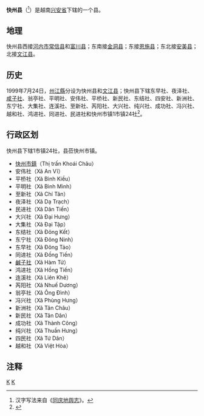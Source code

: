 {{Infobox Settlement
|name                   = 快州县
|settlement_type        = 县
|official_name          = 
|other_name             = 
|native_name            = {{lang|vi|Huyện Khoái Châu}}
|nickname               = 
|motto                  = 
|image_skyline          = Thị trấn Khoái Châu.jpg
|imagesize              = 
|image_caption          = 
|image_flag             = 
|flag_size              = 
|image_seal             = 
|seal_size              = 
|image_shield           = 
|shield_size            = 
|image_blank_emblem     = 
|blank_emblem_size      = 
|image_map              = {{Infobox mapframe|frame-width=250|zoom=10}}
|mapsize                = 
|map_caption            = 
|image_map1             = 
|mapsize1               = 
|map_caption1           = 
|pushpin_map            = Vietnam
|pushpin_label_position = bottom
|pushpin_map_caption    = 
|pushpin_map1           = 
|pushpin_label_position1= 
|pushpin_map_caption1   = 
|subdivision_type       = 国家
|subdivision_name       = {{flag|Vietnam}}
|subdivision_type1      = [[越南行政区划|省]]
|subdivision_name1      = [[兴安省_(越南)|兴安省]]
|subdivision_type2      = 行政区划
|subdivision_name2      = 1市镇24社
|subdivision_type3      = 
|subdivision_name3      = 
|seat_type              = 县莅
|seat                   = {{link-vi|快州市镇|Khoái Châu (thị trấn)}}
|government_type        = 
|leader_title           = 
|leader_name            = 
|leader_title1          = 
|leader_name1           = 
|established_title      = 
|established_date       = 
|area_magnitude         = 
|unit_pref              = 
|area_footnotes         = 
|area_total_km2         = 130.98
|area_land_km2          = 
|area_water_km2         = 
|area_water_percent     = 
|area_urban_km2         = 
|area_metro_km2         = 
|population_as_of       = 2015年
|population_footnotes   = 
|population_note        = 
|population_total       = 184802
|population_density_km2 = auto
|population_metro             = 
|population_density_metro_km2 = 
|population_urban             = 
|population_density_urban_km2 = 
|timezone               = [[越南标准时间|越南标准时间]]
|utc_offset             = +7
|elevation_footnotes    = 
|elevation_m            = 
|coor_type              = 
|coordinates            = 
|postal_code_type       = 
|postal_code            = 
|area_code              = 
|website                = [http://khoaichau.hungyen.gov.vn 快州县电子信息门户网站]
|footnotes              = 
}}
'''快州县'''（{{vie|v='''Huyện Khoái Châu'''|hn=縣快州}}<ref>汉字写法来自《[[同庆地舆志|同庆地舆志]]》。</ref>）是越南[[兴安省_(越南)|兴安省]]下辖的一个县。

==地理==
快州县西接[[河内市|河内市]][[常信县|常信县]]和[[富川县_(越南)|富川县]]；东南接[[金洞县|金洞县]]；东接[[恩施县_(越南)|恩施县]]；东北接[[安美县|安美县]]；北接[[文江县|文江县]]。

==历史==
1999年7月24日，[[州江縣|州江縣]]分设为快州县和[[文江县|文江县]]；快州县下辖东早社、夜泽社、[[咸子社|咸子社]]、翁亭社、平明社、安伟社、平桥社、新民社、东结社、四安社、新洲社、东宁社、大集社、连溪社、至新社、芮阳社、大兴社、纯兴社、成功社、冯兴社、越和社、鸿进社、同进社、民进社和快州市镇1市镇24社<ref>{{Cite web |url=https://thuvienphapluat.vn/van-ban/Bat-dong-san/Nghi-dinh-60-1999-ND-CP-dieu-chinh-dia-gioi-hanh-chinh-va-chia-cac-huyen-My-Van-va-Chau-Giang-tinh-Hung-Yen-45487.aspx |title=Nghị định 60/1999/NĐ-CP về việc điều chỉnh địa giới hành chính và chia các huyện Mỹ Văn và Châu Giang, tỉnh Hưng Yên |access-date=2020-05-06 |archive-date=2021-02-08 |archive-url=https://web.archive.org/web/20210208012316/https://thuvienphapluat.vn/van-ban/Bat-dong-san/Nghi-dinh-60-1999-ND-CP-dieu-chinh-dia-gioi-hanh-chinh-va-chia-cac-huyen-My-Van-va-Chau-Giang-tinh-Hung-Yen-45487.aspx |dead-url=no }}</ref>。

==行政区划==
快州县下辖1市镇24社，县莅快州市镇。
*[[快州市鎮|快州市鎮]]（Thị trấn Khoái Châu）
*安伟社（Xã An Vĩ）
*平桥社（Xã Bình Kiều）
*平明社（Xã Bình Minh）
*至新社（Xã Chí Tân）
*夜泽社（Xã Dạ Trạch）
*民进社（Xã Dân Tiến）
*大兴社（Xã Đại Hưng）
*大集社（Xã Đại Tập）
*东结社（Xã Đông Kết）
*东宁社（Xã Đông Ninh）
*东早社（Xã Đông Tảo）
*同进社（Xã Đồng Tiến）
*[[鹹子社|鹹子社]]（Xã Hàm Tử）
*鸿进社（Xã Hồng Tiến）
*连溪社（Xã Liên Khê）
*芮阳社（Xã Nhuế Dương）
*翁亭社（Xã Ông Đình）
*冯兴社（Xã Phùng Hưng）
*新洲社（Xã Tân Châu）
*新民社（Xã Tân Dân）
*成功社（Xã Thành Công）
*纯兴社（Xã Thuần Hưng）
*四民社（Xã Tứ Dân）
*越和社（Xã Việt Hòa）

==注释==
{{reflist}}

{{越南兴安省行政区划}}
{{越南红河三角洲之县市镇区域划分}}

[[Category:越南县份|K]]
[[Category:興安省|K]]